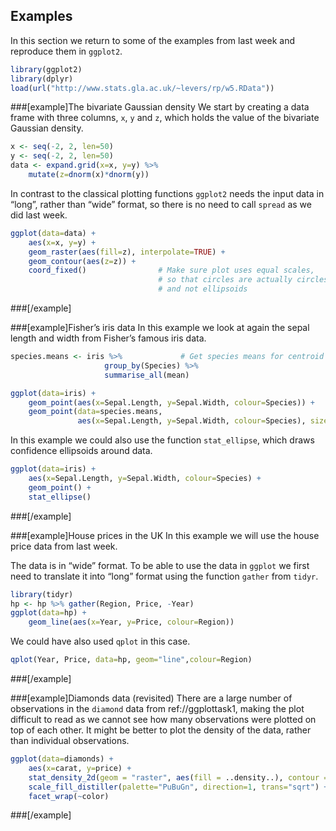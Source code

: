 ## Examples
In this section we return to some of the examples from last week and reproduce them in `ggplot2`.
```r
library(ggplot2)
library(dplyr)
load(url("http://www.stats.gla.ac.uk/~levers/rp/w5.RData"))
```

###[example]The bivariate Gaussian density
We start by creating a data frame with three columns, `x`, `y` and `z`, which holds the value of the bivariate Gaussian density.
```r
x <- seq(-2, 2, len=50)
y <- seq(-2, 2, len=50)
data <- expand.grid(x=x, y=y) %>%
    mutate(z=dnorm(x)*dnorm(y))
```
In contrast to the classical plotting functions `ggplot2` needs the input data in "long", rather than "wide" format, so there is no need to call `spread` as we did last week.
```r
ggplot(data=data) +
    aes(x=x, y=y) + 
    geom_raster(aes(fill=z), interpolate=TRUE) +
    geom_contour(aes(z=z)) +
    coord_fixed()                # Make sure plot uses equal scales,
                                 # so that circles are actually circles
                                 # and not ellipsoids
```
###[/example]

###[example]Fisher's iris data
In this example we look at again the sepal length and width from Fisher's famous iris data.
```r
species.means <- iris %>%             # Get species means for centroid
                     group_by(Species) %>%
                     summarise_all(mean)

ggplot(data=iris) +
    geom_point(aes(x=Sepal.Length, y=Sepal.Width, colour=Species)) +
    geom_point(data=species.means,
               aes(x=Sepal.Length, y=Sepal.Width, colour=Species), size=3, shape=4)
```
In this example we could also use the function `stat_ellipse`, which draws confidence ellipsoids around data.
```r
ggplot(data=iris) +
	aes(x=Sepal.Length, y=Sepal.Width, colour=Species) +
    geom_point() +
    stat_ellipse()
```
###[/example]


###[example]House prices in the UK
In this example we will use the house price data from last week.

The data is in "wide" format. To be able to use the data in `ggplot` we first need to translate it into "long" format using the function `gather` from `tidyr`.
```r
library(tidyr)
hp <- hp %>% gather(Region, Price, -Year)
ggplot(data=hp) +
    geom_line(aes(x=Year, y=Price, colour=Region))
```
We could have also used `qplot` in this case.
```r
qplot(Year, Price, data=hp, geom="line",colour=Region)
```
###[/example]


###[example]Diamonds data (revisited)
There are a large number of observations in the `diamond` data from ref://ggplottask1, making the plot difficult to read as we cannot see how many observations were plotted on top of each other. It might be better to plot the density of the data, rather than individual observations.
```r
ggplot(data=diamonds) +
    aes(x=carat, y=price) +
    stat_density_2d(geom = "raster", aes(fill = ..density..), contour = FALSE) +
    scale_fill_distiller(palette="PuBuGn", direction=1, trans="sqrt") +
    facet_wrap(~color) 
```
###[/example]


\newpage
